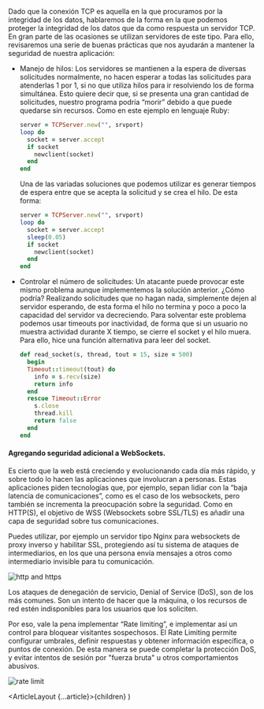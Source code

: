 

Dado que la conexión TCP es aquella en la que procuramos por la
integridad de los datos, hablaremos de la forma en la que podemos
proteger la integridad de los datos que da como respuesta un servidor
TCP. En gran parte de las ocasiones se utilizan servidores de este tipo.
Para ello, revisaremos una serie de buenas prácticas que nos ayudarán a
mantener la seguridad de nuestra aplicación:

- Manejo de hilos: Los servidores se mantienen a la espera de
  diversas solicitudes normalmente, no hacen esperar a todas las
  solicitudes para atenderlas 1 por 1, si no que utiliza hilos para
  ir resolviendo los de forma simultánea. Esto quiere decir que, si
  se presenta una gran cantidad de solicitudes, nuestro programa podría
  “morir” debido a que puede quedarse sin recursos. Como en este ejemplo
  en lenguaje Ruby:

  ```ruby
  server = TCPServer.new("", srvport)
  loop do
    socket = server.accept
    if socket
      newclient(socket)
    end
  end
  ```

  Una de las variadas soluciones que podemos utilizar es generar tiempos
  de espera entre que se acepta la solicitud y se crea el hilo. De esta forma:

  ```ruby
  server = TCPServer.new("", srvport)
  loop do
    socket = server.accept
    sleep(0.05)
    if socket
      newclient(socket)
    end
  end
  ```

- Controlar el número de solicitudes: Un atacante puede provocar este mismo
  problema aunque implementemos la solución anterior. ¿Cómo podría? Realizando
  solicitudes que no hagan nada, simplemente dejen al servidor esperando, de esta
  forma el hilo no termina y poco a poco la capacidad del servidor va decreciendo.
  Para solventar este problema podemos usar timeouts por inactividad, de forma que
  si un usuario no muestra actividad durante X tiempo, se cierre el socket y el hilo
  muera. Para ello, hice una función alternativa para leer del socket.

  ```ruby
  def read_socket(s, thread, tout = 15, size = 500)
    begin
    Timeout::timeout(tout) do
      info = s.recv(size)
      return info
    end
    rescue Timeout::Error
      s.close
      thread.kill
      return false
    end
  end
  ```

#### Agregando seguridad adicional a WebSockets.

Es cierto que la web está creciendo y evolucionando cada día
más rápido, y sobre todo lo hacen las aplicaciones que involucran
a personas. Estas aplicaciones piden tecnologías que, por ejemplo,
sepan lidiar con la “baja latencia de comunicaciones”, como es el
caso de los websockets, pero también se incrementa la preocupación
sobre la seguridad. Como en HTTP(S), el objetivo de WSS (Websockets
sobre SSL/TLS) es añadir una capa de seguridad sobre tus comunicaciones.

Puedes utilizar, por ejemplo un servidor tipo Nginx para websockets
de proxy inverso y habilitar SSL, protegiendo así tu sistema de ataques
de intermediarios, en los que una persona envía mensajes a otros como
intermediario invisible para tu comunicación.

![http and https](https://irp-cdn.multiscreensite.com/55d07fd3/http-https-candado.png)

Los ataques de denegación de servicio, Denial of Service (DoS),
son de los más comunes. Son un intento de hacer que la máquina,
o los recursos de red estén indisponibles para los usuarios que los soliciten.

Por eso, vale la pena implementar “Rate limiting”, e implementar
así un control para bloquear visitantes sospechosos. El Rate Limiting
permite configurar umbrales, definir respuestas y obtener información
específica, o puntos de conexión. De esta manera se puede completar la
protección DoS, y evitar intentos de sesión por "fuerza bruta" u otros
comportamientos abusivos.

![rate limit](https://www.cloudflare.com/resources/images/slt3lc6tev37/2gsdcTziAsmnUhQRiwrn5u/0f022b566241195b26d07cab66f6a90b/what_is_rate_limiting_illustration.svg)

  <ArticleLayout {...article}>{children}</ArticleLayout>
)
